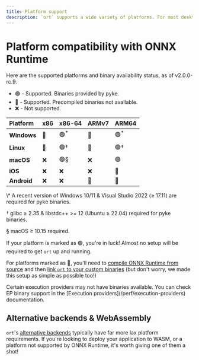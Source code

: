 ```yaml
---
title: Platform support
description: `ort` supports a wide variety of platforms. For most desktop users, pre-built binaries are available, so setting up `ort` is as simple as adding it to your `Cargo.toml`!
---
```



# Platform compatibility with ONNX Runtime

Here are the supported platforms and binary availability status, as of v2.0.0-rc.9.

* 🟢 - Supported. Binaries provided by pyke.
* 🔷 - Supported. Precompiled binaries not available.
* ❌ - Not supported.

| Platform | x86 | x86-64 | ARMv7 | ARM64 |
|:-------- |:------- |:------ |:------ |:------ |
| **Windows** | 🔷 | 🟢<sup>\*</sup> | 🔷 | 🟢<sup>\*</sup> |
| **Linux** | 🔷 | 🟢† | 🔷 | 🟢† |
| **macOS** | ❌ | 🟢§ | ❌ | 🟢 |
| **iOS** | ❌ | ❌ | ❌ | 🔷 |
| **Android** | ❌ | ❌ | 🔷 | 🔷 |

<div style={{ opacity: 0.5, display: 'flex', flexDirection: 'column', fontSize: '0.75rem' }}>
<p>\* A recent version of Windows 10/11 & Visual Studio 2022 (≥ 17.11) are required for pyke binaries.</p>
<p>† glibc ≥ 2.35 & libstdc++ >= 12 (Ubuntu ≥ 22.04) required for pyke binaries.</p>
<p>§ macOS ≥ 10.15 required.</p>
</div>

If your platform is marked as 🟢, you're in luck! Almost no setup will be required to get `ort` up and running.

For platforms marked as 🔷, you'll need to [compile ONNX Runtime from source](https://onnxruntime.ai/docs/build/) and then [link `ort` to your custom binaries](/setup/linking) (but don't worry, we made this setup as simple as possible too!)

<Callout type='info'>
    Certain execution providers may not have binaries available. You can check EP binary support in the [Execution providers](/perf/execution-providers) documentation.
</Callout>

## Alternative backends & WebAssembly
`ort`'s [alternative backends](/backends) typically have far more lax platform requirements. If you're looking to deploy your application to WASM, or a platform not supported by ONNX Runtime, it's worth giving one of them a shot!

